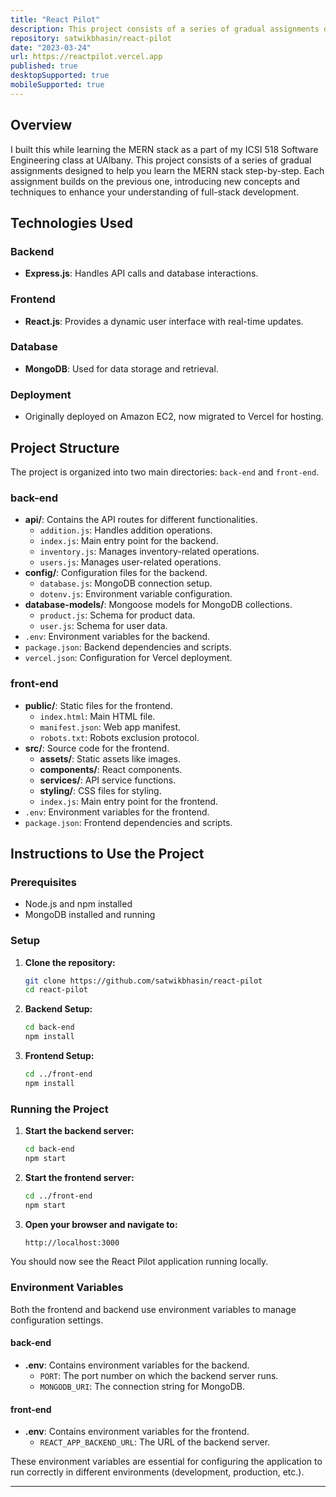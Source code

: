 ```yaml
---
title: "React Pilot"
description: This project consists of a series of gradual assignments designed to help you learn the MERN stack step-by-step.
repository: satwikbhasin/react-pilot
date: "2023-03-24"
url: https://reactpilot.vercel.app
published: true
desktopSupported: true
mobileSupported: true
---
```


## Overview

I built this while learning the MERN stack as a part of my ICSI 518 Software Engineering class at UAlbany. This project consists of a series of gradual assignments designed to help you learn the MERN stack step-by-step. Each assignment builds on the previous one, introducing new concepts and techniques to enhance your understanding of full-stack development.

## Technologies Used

### Backend

- **Express.js**: Handles API calls and database interactions.

### Frontend

- **React.js**: Provides a dynamic user interface with real-time updates.

### Database

- **MongoDB**: Used for data storage and retrieval.

### Deployment

- Originally deployed on Amazon EC2, now migrated to Vercel for hosting.

## Project Structure

The project is organized into two main directories: `back-end` and `front-end`.

### back-end

- **api/**: Contains the API routes for different functionalities.
  - `addition.js`: Handles addition operations.
  - `index.js`: Main entry point for the backend.
  - `inventory.js`: Manages inventory-related operations.
  - `users.js`: Manages user-related operations.
- **config/**: Configuration files for the backend.
  - `database.js`: MongoDB connection setup.
  - `dotenv.js`: Environment variable configuration.
- **database-models/**: Mongoose models for MongoDB collections.
  - `product.js`: Schema for product data.
  - `user.js`: Schema for user data.
- `.env`: Environment variables for the backend.
- `package.json`: Backend dependencies and scripts.
- `vercel.json`: Configuration for Vercel deployment.

### front-end

- **public/**: Static files for the frontend.
  - `index.html`: Main HTML file.
  - `manifest.json`: Web app manifest.
  - `robots.txt`: Robots exclusion protocol.
- **src/**: Source code for the frontend.
  - **assets/**: Static assets like images.
  - **components/**: React components.
  - **services/**: API service functions.
  - **styling/**: CSS files for styling.
  - `index.js`: Main entry point for the frontend.
- `.env`: Environment variables for the frontend.
- `package.json`: Frontend dependencies and scripts.

## Instructions to Use the Project

### Prerequisites

- Node.js and npm installed
- MongoDB installed and running

### Setup

1. **Clone the repository:**

   ```sh
   git clone https://github.com/satwikbhasin/react-pilot
   cd react-pilot
2. **Backend Setup:**

   ```sh
   cd back-end
   npm install
3. **Frontend Setup:**

   ```sh
   cd ../front-end
   npm install
### Running the Project

1. **Start the backend server:**

   ```sh
   cd back-end
   npm start
2. **Start the frontend server:**

   ```sh
   cd ../front-end
   npm start
3. **Open your browser and navigate to:**

   ```sh
   http://localhost:3000

You should now see the React Pilot application running locally.

### Environment Variables

Both the frontend and backend use environment variables to manage configuration settings.

#### back-end

- **.env**: Contains environment variables for the backend.
  - `PORT`: The port number on which the backend server runs.
  - `MONGODB_URI`: The connection string for MongoDB.

#### front-end

- **.env**: Contains environment variables for the frontend.
  - `REACT_APP_BACKEND_URL`: The URL of the backend server.

These environment variables are essential for configuring the application to run correctly in different environments (development, production, etc.).

---
